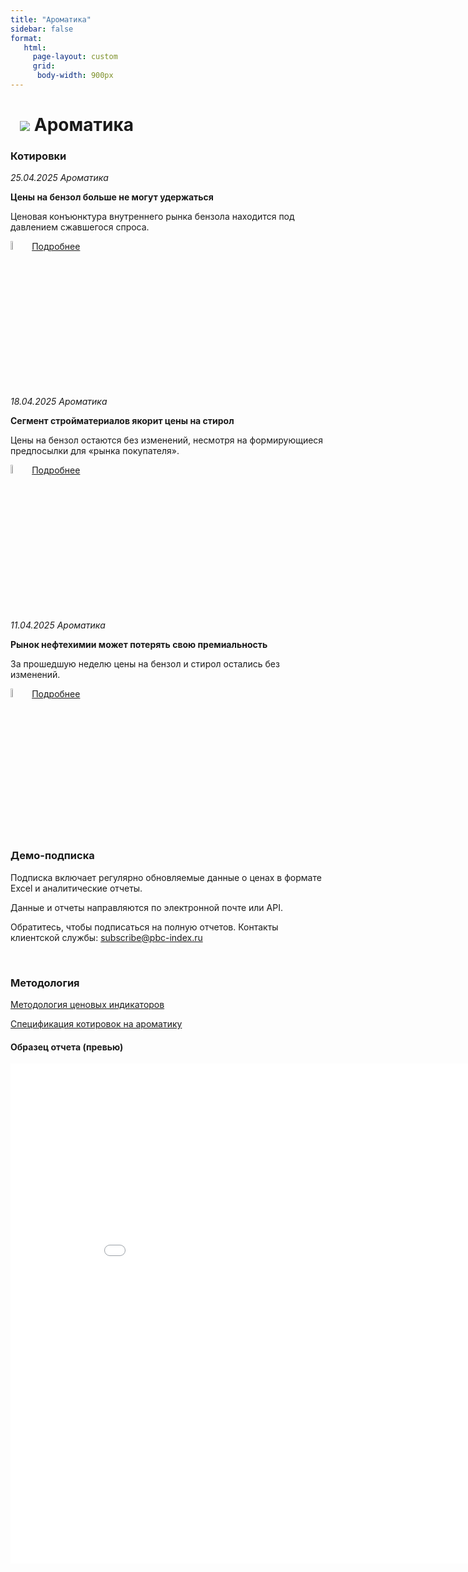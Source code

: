 ```yaml
---
title: "Ароматика"
sidebar: false
format:
   html: 
     page-layout: custom
     grid:
      body-width: 900px
---
```


# ![](../images/icon-chemicals.svg) Ароматика {.my-custom-class style="margin-left:3%;"}

:::: {.grid style="margin-left:0%"}
::: {.g-col-12 .g-col-sm-12 .g-col-xs-12 .g-col-xl-12 .g-col-md-12 .g-col-lg-12}
### Котировки

*25.04.2025 Ароматика*

**Цены на бензол больше не могут удержаться**

Ценовая конъюнктура внутреннего рынка бензола находится под давлением сжавшегося спроса.

![](../images/icon-locker.svg){width="6%"} [Подробнее](../demo-subscription.qmd)

*18.04.2025 Ароматика*

**Сегмент стройматериалов якорит цены на стирол**

Цены на бензол остаются без изменений, несмотря на формирующиеся предпосылки для «рынка покупателя».

![](../images/icon-locker.svg){width="6%"} [Подробнее](../demo-subscription.qmd)

*11.04.2025 Ароматика*

**Рынок нефтехимии может потерять свою премиальность**

За прошедшую неделю цены на бензол и стирол остались без изменений.

![](../images/icon-locker.svg){width="6%"} [Подробнее](../demo-subscription.qmd)

### Демо-подписка

Подписка включает регулярно обновляемые данные о ценах в формате Excel и аналитические отчеты.

Данные и отчеты направляются по электронной почте или API.

Обратитесь, чтобы подписаться на полную отчетов. Контакты клиентской службы: [subscribe\@pbc-index.ru](mailto:subscribe@pbc-index.ru)

</br>

### Методология

[Методология ценовых индикаторов](../methodology/methodology-benchmark-pbc.qmd)

[Спецификация котировок на ароматику](../methodology/specs-aromatics.qmd)

#### Образец отчета (превью)

<embed src="../reports/2025-04-25 ЦЦИ Ароматика.pdf" width="900px" height="800px" />
:::
::::
